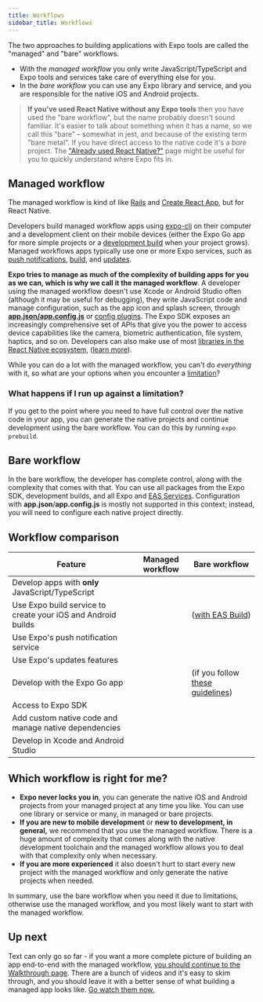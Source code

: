 ```yaml
---
title: Workflows
sidebar_title: Workflows
---
```



The two approaches to building applications with Expo tools are called the "managed" and "bare" workflows.

- With the _managed workflow_ you only write JavaScript/TypeScript and Expo tools and services take care of everything else for you.
- In the _bare workflow_ you can use any Expo library and service, and you are responsible for the native iOS and Android projects.

> **If you've used React Native without any Expo tools** then you have used the "bare workflow", but the name probably doesn't sound familiar. It's easier to talk about something when it has a name, so we call this "bare" – somewhat in jest, and because of the existing term "bare metal". If you have direct access to the native code it's a _bare_ project. The ["Already used React Native?"](/workflow/already-used-react-native) page might be useful for you to quickly understand where Expo fits in.

## Managed workflow

The managed workflow is kind of like [Rails](https://rubyonrails.org/) and [Create React App](https://github.com/facebook/create-react-app), but for React Native.

Developers build managed workflow apps using [expo-cli](/workflow/expo-cli.mdx) on their computer and a development client on their mobile devices (either the Expo Go app for more simple projects or a [development build](/development/introduction.mdx) when your project grows). Managed workflows apps typically use one or more Expo services, such as [push notifications](/push-notifications/overview.mdx), [build](/archive/classic-updates/building-standalone-apps.mdx), and [updates](/eas-update/getting-started.mdx).

**Expo tries to manage as much of the complexity of building apps for you as we can, which is why we call it the managed workflow**. A developer using the managed workflow doesn't use Xcode or Android Studio often (although it may be useful for debugging), they write JavaScript code and manage configuration, such as the app icon and splash screen, through [**app.json/app.config.js**](/workflow/configuration) or [config plugins](/guides/config-plugins). The Expo SDK exposes an increasingly comprehensive set of APIs that give you the power to access device capabilities like the camera, biometric authentication, file system, haptics, and so on. Developers can also make use of most [libraries in the React Native ecosystem](https://reactnative.directory/), ([learn more](/workflow/using-libraries)).

While you can do a lot with the managed workflow, you can't do _everything_ with it, so what are your options when you encounter a [limitation](/introduction/why-not-expo.mdx)?

### What happens if I run up against a limitation?

If you get to the point where you need to have full control over the native code in your app, you can generate the native projects and continue development using the bare workflow. You can do this by running `expo prebuild`.

## Bare workflow

In the bare workflow, the developer has complete control, along with the complexity that comes with that. You can use all packages from the Expo SDK, development builds, and all Expo and [EAS Services](https://expo.dev/eas). Configuration with **app.json**/**app.config.js** is mostly not supported in this context; instead, you will need to configure each native project directly.

## Workflow comparison

| Feature                                                      | Managed workflow | Bare workflow                                                           |
| ------------------------------------------------------------ | ---------------- | ----------------------------------------------------------------------- |
| Develop apps with **only** JavaScript/TypeScript             | <YesIcon />      | <NoIcon />                                                              |
| Use Expo build service to create your iOS and Android builds | <YesIcon />      | <YesIcon /> ([with EAS Build](/build/introduction))                     |
| Use Expo's push notification service                         | <YesIcon />      | <YesIcon />                                                             |
| Use Expo's updates features                                  | <YesIcon />      | <YesIcon />                                                             |
| Develop with the Expo Go app                                 | <YesIcon />      | <YesIcon /> (if you follow [these guidelines](/bare/using-expo-client)) |
| Access to Expo SDK                                           | <YesIcon />      | <YesIcon />                                                             |
| Add custom native code and manage native dependencies        | <YesIcon />      | <YesIcon />                                                             |
| Develop in Xcode and Android Studio                          | <NoIcon />       | <YesIcon />                                                             |

## Which workflow is right for me?

- **Expo never locks you in**, you can generate the native iOS and Android projects from your managed project at any time you like. You can use one library or service or many, in managed or bare projects.
- **If you are new to mobile development** or **new to development, in general,** we recommend that you use the managed workflow. There is a huge amount of complexity that comes along with the native development toolchain and the managed workflow allows you to deal with that complexity only when necessary.
- **If you are more experienced** it also doesn't hurt to start every new project with the managed workflow and only generate the native projects when needed.

In summary, use the bare workflow when you need it due to limitations, otherwise use the managed workflow, and you most likely want to start with the managed workflow.

## Up next

Text can only go so far - if you want a more complete picture of building an app end-to-end with the managed workflow, [you should continue to the Walkthrough page](/introduction/walkthrough). There are a bunch of videos and it's easy to skim through, and you should leave it with a better sense of what building a managed app looks like. [Go watch them now.](/introduction/walkthrough)
